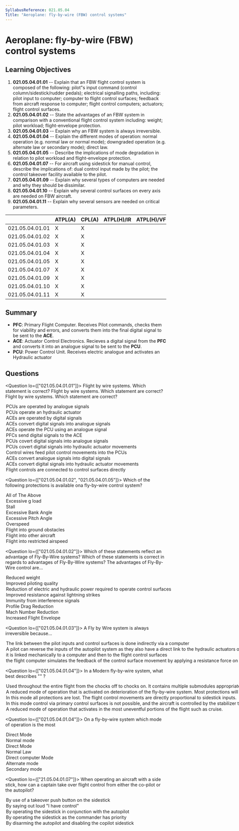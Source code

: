 ```yaml
---
SyllabusReference: 021.05.04
Title: "Aeroplane: fly-by-wire (FBW) control systems"
---
```


# Aeroplane: fly-by-wire (FBW) control systems

## Learning Objectives

1. **021.05.04.01.01** -- Explain that an FBW flight control system is composed
   of the following: pilot"s input command (control column/sidestick/rudder
   pedals); electrical signalling paths, including: pilot input to computer;
   computer to flight control surfaces; feedback from aircraft response to
   computer; flight control computers; actuators; flight control surfaces.
2. **021.05.04.01.02** -- State the advantages of an FBW system in comparison
   with a conventional flight control system including: weight; pilot workload;
   flight-envelope protection.
3. **021.05.04.01.03** -- Explain why an FBW system is always irreversible.
4. **021.05.04.01.04** -- Explain the different modes of operation: normal
   operation (e.g. normal law or normal mode); downgraded operation (e.g.
   alternate law or secondary mode); direct law.
5. **021.05.04.01.05** -- Describe the implications of mode degradation in
   relation to pilot workload and flight-envelope protection.
6. **021.05.04.01.07** -- For aircraft using sidestick for manual control,
   describe the implications of: dual control input made by the pilot; the
   control takeover facility available to the pilot.
7. **021.05.04.01.09** -- Explain why several types of computers are needed and
   why they should be dissimilar.
8. **021.05.04.01.10** -- Explain why several control surfaces on every axis are
   needed on FBW aircraft.
9. **021.05.04.01.11** -- Explain why several sensors are needed on critical
   parameters.

|                 | ATPL(A) | CPL(A) | ATPL(H)/IR | ATPL(H)/VFR | CPL(H) | IR  | CBIR(A) |
| --------------- | ------- | ------ | ---------- | ----------- | ------ | --- | ------- |
| 021.05.04.01.01 | X       | X      |            |             |        |     |         |
| 021.05.04.01.02 | X       | X      |            |             |        |     |         |
| 021.05.04.01.03 | X       | X      |            |             |        |     |         |
| 021.05.04.01.04 | X       | X      |            |             |        |     |         |
| 021.05.04.01.05 | X       | X      |            |             |        |     |         |
| 021.05.04.01.07 | X       | X      |            |             |        |     |         |
| 021.05.04.01.09 | X       | X      |            |             |        |     |         |
| 021.05.04.01.10 | X       | X      |            |             |        |     |         |
| 021.05.04.01.11 | X       | X      |            |             |        |     |         |

## Summary

- **PFC**: Primary Flight Computer. Receives Pilot commands, checks them for
  viability and errors, and converts them into the final digital signal to be
  sent to the **ACE**.
- **ACE**: Actuator Control Electronics. Recieves a digital signal from the
  **PFC** and converts it into an analogue signal to be sent to the **PCU**.
- **PCU**: Power Control Unit. Receives electric analogue and activates an
  Hydraulic actuator

## Questions

<Question lo={["021.05.04.01.01"]}>
  <Text variant="oneCorrect">
    Flight by wire systems. Which statement is correct?
  </Text>
  <Text variant="oneTwo">
    Flight by wire systems. Which statement are correct?
  </Text>
  <Text variant="multipleCorrect" select={5}>
    Flight by wire systems. Which statement are correct?
  </Text>
  <Option subject={[[]]}>PCUs are operated by analogue signals</Option>
  <Option subject={[[]]}>PCUs operate an hydraulic actuator</Option>
  <Option subject={[[]]}>ACEs are operated by digital signals</Option>
  <Option subject={[[]]}>
    ACEs convert digital signals into analogue signals
  </Option>
  <Option subject={[[]]}>ACEs operate the PCU using an analogue signal</Option>
  <Option subject={[[]]}>PFCs send digital signals to the ACE</Option>
  <Option>PCUs covert digital signals into analogue signals</Option>
  <Option>PCUs covert digital signals into hydraulic actuator movements</Option>
  <Option>Control wires feed pilot control movements into the PCUs</Option>
  <Option>ACEs convert analogue signals into digital signals</Option>
  <Option>
    ACEs convert digital signals into hydraulic actuator movements
  </Option>
  <Option>Flight controls are connected to control surfaces directly</Option>
</Question>

<Question lo={["021.05.04.01.02", "021.05.04.01.05"]}>
  <Text variant="oneCorrect">
    Which of the following protections is available ona fly-by-wire control
    system?
  </Text>
  <Option super alwaysCorrect>
    All of The Above
  </Option>
  <Option alwaysCorrect>Excessive g load</Option>
  <Option alwaysCorrect>Stall</Option>
  <Option alwaysCorrect>Excessive Bank Angle</Option>
  <Option alwaysCorrect>Excessive Pitch Angle</Option>
  <Option alwaysCorrect>Overspeed</Option>
  <Option>Flight into ground obstacles</Option>
  <Option>Flight into other aircraft</Option>
  <Option>Flight into restricted airspeed</Option>
</Question>

<Question lo={["021.05.04.01.02"]}>
  <Text variant="oneCorrect">
    Which of these statements reflect an advantage of Fly-By-Wire systems?
  </Text>
  <Text variant="oneTwo">
    Which of these statements is correct in regards to advantages of Fly-By-Wire
    systems?
  </Text>
  <Text variant="multipleCorrect" select={5}>
    The advantages of Fly-By-Wire control are...
  </Text>
  <Option subject={[[]]}>Reduced weight</Option>
  <Option subject={[[]]}>Improved piloting quality</Option>
  <Option>
    Reduction of electric and hydraulic power required to operate control
    surfaces
  </Option>
  <Option>Improved resistance against lightning strikes</Option>
  <Option>Immunity from interference signals</Option>
  <Option>Profile Drag Reduction</Option>
  <Option subject={[[]]}>Mach Number Reduction</Option>
  <Option subject={[[]]}>Increased Flight Envelope</Option>
</Question>

<Question lo={["021.05.04.01.03"]}>
  <Text variant="oneCorrect">
    A Fly by Wire system is always irreversible because...
  </Text>
  <Option alwaysCorrect>
    The link between the pilot inputs and control surfaces is done indirectly
    via a computer
  </Option>
  <Option>
    A pilot can reverse the inputs of the autopilot system as they also have a
    direct link to the hydraulic actuators of the control surfaces
  </Option>
  <Option>
    it is linked mechanically to a computer and then to the flight control
    surfaces
  </Option>
  <Option>
    the flight computer simulates the feedback of the control surface movement
    by applying a resistance force on the sidestick
  </Option>
</Question>

<Question lo={["021.05.04.01.04"]}>
  <Text variant="oneCorrect">
    In a Modern fly-by-wire system, what best describes "<Subject />" ?
  </Text>
  <Option
    subject={[["Normal Law"], ["Normal mode"]]}
    why="Normal Mode is the Boeing equivalent to Airbus' Normal Law"
  >
    Used throughout the entire flight from the chocks off to chocks on. It
    contains multiple submodules appropriate to each phase of flight that
    transition between each other automatically.
  </Option>
  <Option
    subject={[["Alternate Law"], ["Secondary Mode"]]}
    why="Secondary Mode is the Boeing equivalent to Airbus' Alternate Law"
  >
    A reduced mode of operation that is activated on deterioration of the
    fly-by-wire system. Most protections will remain active, while some will be
    replaced by warnings to the pilot.
  </Option>
  <Option
    subject={[["Direct Law"]]}
    why="This is an 'airbus only' mode. NOTE: this is not part of the LO's"
  >
    In this mode all protections are lost. The flight control movements are
    directly proportional to sidestick inputs.
  </Option>
  <Option
    subject={[["Mechanical Backup"]]}
    why="This is an 'airbus only' mode. NOTE: this is not part of the LO's"
  >
    In this mode control via primary control surfaces is not possible, and the
    aircraft is controlled by the stabilizer trim system and rudder pedals only.
  </Option>
  <Option why="No such a thing exists">
    A reduced mode of operation that activates in the most uneventful portions
    of the flight such as cruise.
  </Option>
</Question>

<Question lo={["021.05.04.01.04"]}>
  <Text variant="oneCorrect">
    On a fly-by-wire system which mode of operation is the most <Subject />
  </Text>
  <Option subject={[["basic"]]}>Direct Mode</Option>
  <Option subject={[["complete"]]}>Normal mode</Option>
  <Option subject={[["basic"]]}>Direct Mode</Option>
  <Option subject={[["complete"]]}>Normal Law</Option>
  <Option>Direct computer Mode</Option>
  <Option>Alternate mode</Option>
  <Option>Secondary mode</Option>
</Question>

<Question lo={["21.05.04.01.07"]}>
  <Text variant="oneCorrect">
    When operating an aircraft with a side stick, how can a captain take over
    flight control from either the co-pilot or the autopilot?
  </Text>
  <Option subject={[[]]}>
    By use of a takeover push button on the sidestick
  </Option>
  <Option>By saying out loud "I have control"</Option>
  <Option>By operating the sidestick in conjunction with the autopilot</Option>
  <Option>By operating the sidestick as the commander has priority</Option>
  <Option>
    By disarming the autopilot and disabling the copilot sidestick
  </Option>
</Question>

